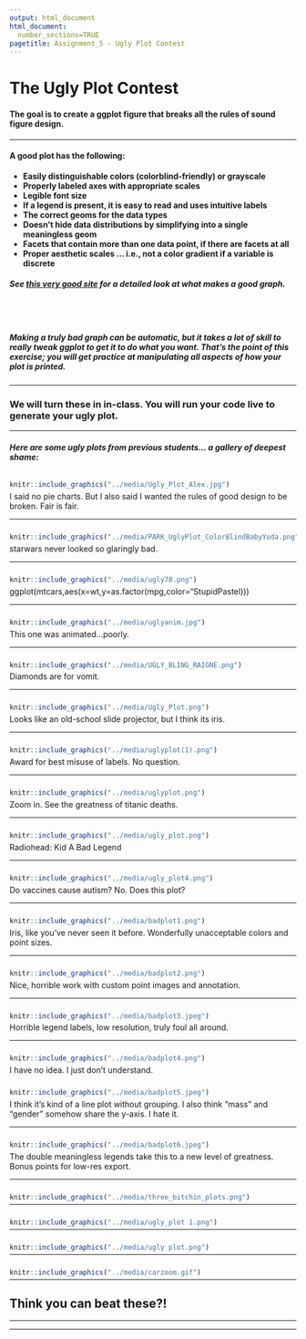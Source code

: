```yaml
---
output: html_document
html_document:
  number_sections=TRUE
pagetitle: Assignment_5 - Ugly Plot Contest
---
```


# The Ugly Plot Contest

#### The goal is to create a ggplot figure that breaks all the rules of sound figure design.

___

#### A good plot has the following:
+ **Easily distinguishable colors (colorblind-friendly) or grayscale**
+ **Properly labeled axes with appropriate scales**
+ **Legible font size**
+ **If a legend is present, it is easy to read and uses intuitive labels**
+ **The correct geoms for the data types**
+ **Doesn't hide data distributions by simplifying into a single meaningless geom**
+ **Facets that contain more than one data point, if there are facets at all**
+ **Proper aesthetic scales ... i.e., not a color gradient if a variable is discrete**

##### See [this very good site](https://rafalab.github.io/dsbook/data-visualization-principles.html) for a detailed look at what makes a good graph.

<br/><br/>

##### Making a truly bad graph can be automatic, but it takes a lot of skill to really tweak ggplot to get it to do what you want.  That's the point of this exercise; you will get practice at manipulating all aspects of how your plot is printed.

___

### We will turn these in in-class. You will run your code live to generate your ugly plot.

___

##### Here are some ugly plots from previous students... a gallery of deepest shame:


<div style= "float:center;position: relative;top:10px">
```r
knitr::include_graphics("../media/Ugly_Plot_Alex.jpg")
```
</div>

I said no pie charts. But I also said I wanted the rules of good design to be broken. Fair is fair.

___

<div style= "float:center;position: relative;top:10px">
```r
knitr::include_graphics("../media/PARK_UglyPlot_ColorBlindBabyYoda.png")
```
</div>

starwars never looked so glaringly bad.

___

<div style= "float:center;position: relative;top:10px">
```r
knitr::include_graphics("../media/ugly78.png")
```
</div>

ggplot(mtcars,aes(x=wt,y=as.factor(mpg,color="StupidPastel)))

___

<div style= "float:center;position: relative;top:10px">
```r
knitr::include_graphics("../media/uglyanim.jpg")
```
</div>

This one was animated...poorly.

___

<div style= "float:center;position: relative;top:10px">
```r
knitr::include_graphics("../media/UGLY_BLING_RAIGNE.png")
```
</div>

Diamonds are for vomit.

___

<div style= "float:center;position: relative;top:10px">
```r
knitr::include_graphics("../media/Ugly_Plot.png")
```
</div>

Looks like an old-school slide projector, but I think its iris.

___

<div style= "float:center;position: relative;top:10px">
```r
knitr::include_graphics("../media/uglyplot(1).png")
```
</div>

Award for best misuse of labels. No question.

___

<div style= "float:center;position: relative;top:10px">
```r
knitr::include_graphics("../media/uglyplot.png")
```
</div>

Zoom in. See the greatness of titanic deaths.

___

<div style= "float:center;position: relative;top:10px">
```r
knitr::include_graphics("../media/ugly_plot.png")
```
</div>

Radiohead: Kid A Bad Legend

___

<div style= "float:center;position: relative;top:10px">
```r
knitr::include_graphics("../media/ugly_plot4.png")
```
</div>

Do vaccines cause autism? No. Does this plot?

___

<div style= "float:center;position: relative;top:10px">
```r
knitr::include_graphics("../media/badplot1.png")
```
</div>

Iris, like you've never seen it before. Wonderfully unacceptable colors and point sizes.

___


<div style= "float:center;position: relative;top:10px">
```r
knitr::include_graphics("../media/badplot2.png")
```
</div>

Nice, horrible work with custom point images and annotation.


___

<div style= "float:center;position: relative;top:10px">
```r
knitr::include_graphics("../media/badplot3.jpeg")
```
</div>

Horrible legend labels, low resolution, truly foul all around.

___


<div style= "float:center;position: relative;top:10px">
```r
knitr::include_graphics("../media/badplot4.png")
```
</div>

I have no idea. I just don't understand.


<div style= "float:center;position: relative;top:10px">
```r
knitr::include_graphics("../media/badplot5.jpeg")
```
</div>

I think it's kind of a line plot without grouping. I also think "mass" and "gender" somehow share the y-axis. I hate it.

___


<div style= "float:center;position: relative;top:10px">
```r
knitr::include_graphics("../media/badplot6.jpeg")
```
</div>

The double meaningless legends take this to a new level of greatness. Bonus points for low-res export.

___

<div style= "float:center;position: relative;top:10px">
```r
knitr::include_graphics("../media/three_bitchin_plots.png")
```
</div>


___

<div style= "float:center;position: relative;top:10px">
```r
knitr::include_graphics("../media/ugly_plot 1.png")
```
</div>

___

<div style= "float:center;position: relative;top:10px">
```r
knitr::include_graphics("../media/ugly plot.png")
```
</div>

___

<div style= "float:center;position: relative;top:10px">
```r
knitr::include_graphics("../media/carzoom.gif")
```
</div>

___

## Think you can beat these?!



___

___
